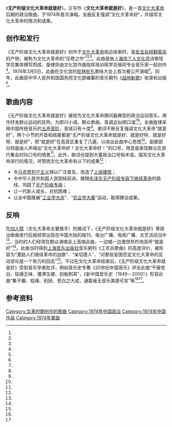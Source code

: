 {{Infobox song
| name      = 无产阶级文化大革命就是好
| published = 1974年
| language  = zh
| writer    = 上海市工人文化宫学员
| composer  = 上海市工人文化宫学员等人
}}
{{Listen
| filename = 无产阶级文化大革命就是好.ogg
| title    = 《无产阶级文化大革命就是好》第一小节的副歌和结尾
| pos      = right
}}
《'''无产阶级文化大革命就是好'''》，又写作《'''文化大革命就是好'''》，是一首[[文化大革命|文化大革命]]后期的政治歌曲，于1974年首次演唱。全曲反复强调“文化大革命好”，并描写文化大革命的情况和成果。

== 创作和发行 ==
《无产阶级文化大革命就是好》创作于[[文化大革命|文化大革命]]临近结束时，是[[反击右倾翻案风|反击右倾翻案风]]的产物，被称为文化大革命的“压卷之作”<ref name="20世纪中国音乐"/><ref name="世纪晚钟"/><ref name="放歌六十年"/>。此曲是由[[上海市工人文化宫|上海市工人文化宫]]诗歌班学员集体撰写而成，旋律则由文化宫作曲指挥培训班学员偕同专业音乐家一起创作<ref name="吴林生"/>。1974年3月5日，此曲在文化宫的[[批林批孔|批林批孔]]歌咏大会上首次被公开演唱<ref name="吴林生"/>。同年，此曲获中华人民共和国国务院文化部编纂的音乐期刊《[[战地新歌|战地新歌]]》收录和出版<ref name="吴林生"/>。

== 歌曲内容 ==
《无产阶级文化大革命就是好》被视为文化大革命期间最典型的政治运动音乐，用作抒发群众运动的狂热，为即兴小调、群众歌曲，音调近似顺口溜<ref name="20世纪中国音乐"/><ref name="世纪晚钟"/>。全曲旋律采用中国传统音乐的[[五声音阶|五声音阶]]，音域只有十度<ref name="工农兵歌曲"/>。歌词不断反复强调文化大革命“就是好”，两个小节的开首和结尾都是“无产阶级文化大革命就是好、就是好呀、就是好呀、就是好”，把“就是好”在高音区重复了几遍，以突出此曲中心思想<ref name="新中国音乐史"/>。副歌部分则是由人声喊出“文化大革命好！文化大革命好！”的口号，用意是表现群众在游行集会时叫口号的情景<ref name="工农兵歌曲"/>。此外，歌词也提到大量政治口号和术语，描写文化大革命进行的情况，并赞扬文化大革命有以下的成果<ref name="歌词"/>：
* 令[[马克思列宁主义|马克思列宁主义]]得以广泛普及，改造了[[经济基础和上层建筑|上层建筑]]；
* 令中华人民共和国人民团结前进，跟随[[毛泽东|毛泽东]][[无产阶级专政下继续革命|无产阶级专政下继续革命]]的路线，巩固了[[无产阶级专政|无产阶级专政]]；
* 让一代新人成长，对抗困难；
* 让全中国推展“[[工业学大庆|工业学大庆]]”、“[[农业学大寨|农业学大寨]]”运动，取得建设成果。

== 反响 ==
在[[四人帮|四人帮]]（文化大革命主要推手）的推动下，《无产阶级文化大革命就是好》等政治歌曲发行后就经常出现在中国大陆的报刊、电台广播、电视广播、文艺活动当中<ref name="20世纪中国音乐"/>。当时的人们经常在群众演唱会上高唱此曲，一边唱一边激昂热烈地高呼“就是好”<ref name="放歌六十年"/>。此曲当时得到[[上海音乐出版社|上海音乐出版社]]音乐期刊《工农兵歌曲》的高度评价，被形容为“激励人们继续革命的战歌”、“亲切感人”、“对那些妄图否定文化大革命的反动谬论是一个有力的回击”<ref name="工农兵歌曲"/>。不过在文化大革命结束后，《无产阶级文化大革命就是好》受到音乐学者批评，例如音乐史专著《20世纪中国音乐》抨击此曲“干瘪苍白、枯燥乏味、僵滞生硬、刻板刺耳”，《新中国音乐史（1949－2000）》形容此曲“集干瘻、枯燥、别扭、苍白之大成，通篇毫无音乐美感可言”等<ref name="20世纪中国音乐"/><ref name="新中国音乐史"/>。

== 参考资料 ==
{{reflist|30em|refs=
<ref name="吴林生">{{cite journal |author1=吴林生 |title=歌曲《文化大革命就是好》的出笼 |year=2013 |journal=世纪 |issue=4}}</ref>
<ref name="世纪晚钟">{{cite book |author1=高小康 |title=世纪晚钟：当代文化与艺术趣味评述 |url=https://archive.org/details/shijiwanzhong00xiao |publisher=东方出版社 |year=1995 |isbn=9787506005258 |page=[https://archive.org/details/shijiwanzhong00xiao/page/252 252]}}</ref>
<ref name="工农兵歌曲">{{cite journal |author1=陈锡元 |title=高唱无产阶级文化大革命的战歌——评革命歌曲《无产阶级文化大革命就是好》 |journal=工农兵歌曲 |year=1976 |issue=3}}</ref>
<ref name="歌词">{{cite journal |author1=上海市工人文化宫文艺学习班 |title=无产阶级文化大革命就是好 |journal=解放军歌曲 |year=1974 |issue=3}}</ref>
<ref name="20世纪中国音乐">{{cite book |author1=居其宏 |title=20世纪中国音乐 |publisher=青岛出版社 |year=1992 |isbn=7543608596 |page=101–102}}</ref>
<ref name="放歌六十年">{{cite book |author1=高虹 |title=放歌六十年 |publisher=中国民主法制出版社 |year=2009 |isbn=9787541128851}}</ref>
<ref name="新中国音乐史">{{cite book |author1=居其宏 |year=2002 |title=新中国音乐史（1949－2000） |publisher=湖南美术出版社 |isbn=7535618073 |page=115–116}}</ref>
}}

{{文革时期艺术}}

[[Category:文革时期创作的歌曲|Category:文革时期创作的歌曲]]
[[Category:1974年中国政治|Category:1974年中国政治]]
[[Category:1974年中国作品|Category:1974年中国作品]]
[[Category:1974年單曲|Category:1974年單曲]]